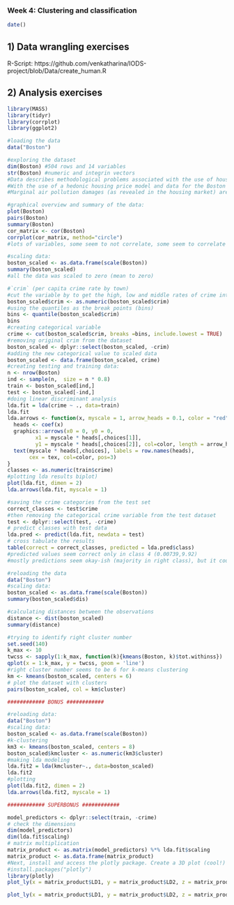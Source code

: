 ### Week 4: Clustering and classification

```r
date() 
```

## 1) Data wrangling exercises 
R-Script:
https://github.com/venkatharina/IODS-project/blob/Data/create_human.R

## 2) Analysis exercises

```r

library(MASS)
library(tidyr)
library(corrplot)
library(ggplot2)

#loading the data
data("Boston")

#exploring the dataset
dim(Boston) #504 rows and 14 variables
str(Boston) #numeric and integrin vectors
#Data describes methodological problems associated with the use of housing market data to measure the willingness to pay for clean air
#With the use of a hedonic housing price model and data for the Boston metropolitan area, quantitative estimates of the willingness to pay for air quality improvements are generated
#Marginal air pollution damages (as revealed in the housing market) are found to increase with the level of air pollution and with household income

#graphical overview and summary of the data:
plot(Boston)
pairs(Boston)
summary(Boston)
cor_matrix <- cor(Boston) 
corrplot(cor_matrix, method="circle")
#lots of variables, some seem to not correlate, some seem to correlate negative/positive to each others

#scaling data:
boston_scaled <- as.data.frame(scale(Boston))
summary(boston_scaled)
#all the data was scaled to zero (mean to zero)

#`crim` (per capita crime rate by town)
#cut the variable by to get the high, low and middle rates of crime into their own categories
boston_scaled$crim <- as.numeric(boston_scaled$crim)
#using the quantiles as the break points (bins)
bins <- quantile(boston_scaled$crim)
bins
#creating categorical variable
crime <- cut(boston_scaled$crim, breaks =bins, include.lowest = TRUE)
#removing original crim from the dataset
boston_scaled <- dplyr::select(boston_scaled, -crim)
#adding the new categorical value to scaled data
boston_scaled <- data.frame(boston_scaled, crime)
#creating testing and training data:
n <- nrow(Boston)
ind <- sample(n,  size = n * 0.8)
train <- boston_scaled[ind,]
test <- boston_scaled[-ind,]
#doing linear discriminant analysis
lda.fit = lda(crime ~ ., data=train)
lda.fit
lda.arrows <- function(x, myscale = 1, arrow_heads = 0.1, color = "red", tex = 0.75, choices = c(1,2)){
  heads <- coef(x)
  graphics::arrows(x0 = 0, y0 = 0, 
         x1 = myscale * heads[,choices[1]], 
         y1 = myscale * heads[,choices[2]], col=color, length = arrow_heads)
  text(myscale * heads[,choices], labels = row.names(heads), 
       cex = tex, col=color, pos=3)
}
classes <- as.numeric(train$crime)
#plotting lda results biplot)
plot(lda.fit, dimen = 2)
lda.arrows(lda.fit, myscale = 1)

#saving the crime categories from the test set
correct_classes <- test$crime
#then removing the categorical crime variable from the test dataset
test <- dplyr::select(test, -crime)
# predict classes with test data
lda.pred <- predict(lda.fit, newdata = test)
# cross tabulate the results
table(correct = correct_classes, predicted = lda.pred$class)
#predicted values seem correct only in class 4 (0.00739,9.92)
#mostly predictions seem okay-ish (majority in right class), but it could be better

#reloading the data
data("Boston")
#scaling data:
boston_scaled <- as.data.frame(scale(Boston))
summary(boston_scaled$dis)

#calculating distances between the observations
distance <- dist(boston_scaled)
summary(distance)

#trying to identify right cluster number
set.seed(140)
k_max <- 10
twcss <- sapply(1:k_max, function(k){kmeans(Boston, k)$tot.withinss})
qplot(x = 1:k_max, y = twcss, geom = 'line')
#right cluster number seems to be 6 for k-means clustering
km <- kmeans(boston_scaled, centers = 6)
# plot the dataset with clusters
pairs(boston_scaled, col = km$cluster)

############ BONUS ############

#reloading data:
data("Boston")
#scaling data:
boston_scaled <- as.data.frame(scale(Boston))
#k-clustering
km3 <- kmeans(boston_scaled, centers = 8)
boston_scaled$kmcluster <- as.numeric(km3$cluster)
#making lda modeling
lda.fit2 = lda(kmcluster~., data=boston_scaled)
lda.fit2
#plotting 
plot(lda.fit2, dimen = 2)
lda.arrows(lda.fit2, myscale = 1)

############ SUPERBONUS ############

model_predictors <- dplyr::select(train, -crime)
# check the dimensions
dim(model_predictors)
dim(lda.fit$scaling)
# matrix multiplication
matrix_product <- as.matrix(model_predictors) %*% lda.fit$scaling
matrix_product <- as.data.frame(matrix_product)
#Next, install and access the plotly package. Create a 3D plot (cool!) of the columns of the matrix product using the code below.
#install.packages("plotly")
library(plotly)
plot_ly(x = matrix_product$LD1, y = matrix_product$LD2, z = matrix_product$LD3, type= 'scatter3d', mode='markers')

plot_ly(x = matrix_product$LD1, y = matrix_product$LD2, z = matrix_product$LD3, type= 'scatter3d', mode='markers', color= 'train$crime', colors=c('red','green','blue','violet'))

```